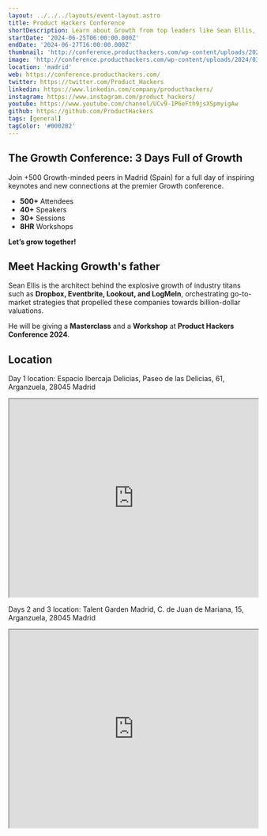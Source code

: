 ```yaml
---
layout: ../../../layouts/event-layout.astro
title: Product Hackers Conference
shortDescription: Learn about Growth from top leaders like Sean Ellis, Yara Paoli or Tomás Pueyo. 25th-27th, June 2024, Madrid.
startDate: '2024-06-25T06:00:00.000Z'
endDate: '2024-06-27T16:00:00.000Z'
thumbnail: 'http://conference.producthackers.com/wp-content/uploads/2024/03/Product-Hackers-Conference-red.png'
image: 'http://conference.producthackers.com/wp-content/uploads/2024/03/Product-Hackers-Conference-red.png'
location: 'madrid'
web: https://conference.producthackers.com/
twitter: https://twitter.com/Product_Hackers
linkedin: https://www.linkedin.com/company/producthackers/
instagram: https://www.instagram.com/product_hackers/
youtube: https://www.youtube.com/channel/UCv9-1P6eFth9jsXSpmyigAw
github: https://github.com/ProductHackers
tags: [general]
tagColor: '#0002B2'
---
```


## The Growth Conference: 3 Days Full of Growth

Join +500 Growth-minded peers in Madrid (Spain) for a full day of inspiring keynotes and new connections at the premier Growth conference.

- **500+** Attendees
- **40+** Speakers
- **30+** Sessions
- **8HR** Workshops

**Let’s grow together!**

## Meet Hacking Growth's father

Sean Ellis is the architect behind the explosive growth of industry titans such as **Dropbox, Eventbrite, Lookout, and LogMeIn**, orchestrating go-to-market strategies that propelled these companies towards billion-dollar valuations.

He will be giving a **Masterclass** and a **Workshop** at **Product Hackers Conference 2024**.

## Location

Day 1 location: Espacio Ibercaja Delicias, Paseo de las Delicias, 61, Arganzuela, 28045 Madrid

<iframe
  style="width: 100%; height: 400px;"
  height="400"
  allowfullscreen=""
  loading="lazy"
  referrerpolicy="no-referrer-when-downgrade"
  src="https://www.google.com/maps/embed?pb=!1m18!1m12!1m3!1d3038.4663326769682!2d-3.6926508232315376!3d40.398518956746344!2m3!1f0!2f0!3f0!3m2!1i1024!2i768!4f13.1!3m3!1m2!1s0xd4227820371f087%3A0xf7c9d4b923f3ef76!2sEspacio%20Ibercaja%20Delicias!5e0!3m2!1ses!2ses!4v1718085484078!5m2!1ses!2ses"
  aria-label="Espacio Ibercaja Delicias, Paseo de las Delicias, 61, Arganzuela, 28045 Madrid"
></iframe>

Days 2 and 3 location: Talent Garden Madrid, C. de Juan de Mariana, 15, Arganzuela, 28045 Madrid

<iframe
  style="width: 100%; height: 400px;"
  height="400"
  allowfullscreen=""
  loading="lazy"
  referrerpolicy="no-referrer-when-downgrade"
  src="https://www.google.com/maps/embed?pb=!1m18!1m12!1m3!1d6076.949722366562!2d-3.6912150082547552!3d40.39832998313468!2m3!1f0!2f0!3f0!3m2!1i1024!2i768!4f13.1!3m3!1m2!1s0xd422706bff431ad%3A0xe1297343074f52c0!2sTalent%20Garden%20Madrid!5e0!3m2!1ses!2ses!4v1718085579165!5m2!1ses!2ses"
  aria-label="Talent Garden Madrid, C. de Juan de Mariana, 15, Arganzuela, 28045 Madrid"
></iframe>
